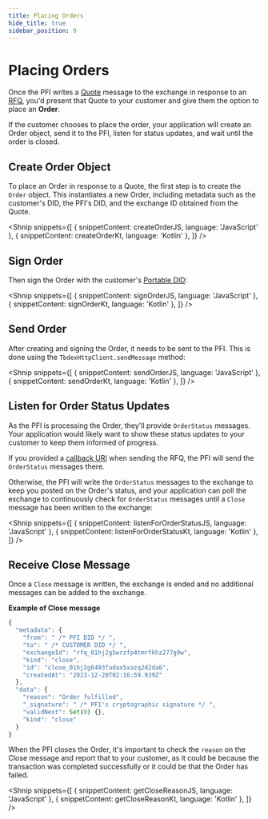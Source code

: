 ```yaml
---
title: Placing Orders
hide_title: true
sidebar_position: 9
---
```



<LanguageSwitcher languages="JavaScript, Kotlin" />

# Placing Orders

Once the PFI writes a [Quote](/docs/tbdex/wallet/receive-quote) message to the exchange in response to an [RFQ](/docs/tbdex/wallet/send-rfq), you'd present that Quote to your customer and give them the option to place an **Order**.

If the customer chooses to place the order, your application will create an Order object, send it to the PFI, listen for status updates, and wait until the order is closed.


## Create Order Object
To place an Order in response to a Quote, the first step is to create the `Order` object. 
This instantiates a new Order, including metadata such as the customer's DID, the PFI's DID, and the exchange ID obtained from the Quote.

<Shnip
  snippets={[
    { snippetContent: createOrderJS, language: 'JavaScript' },
    { snippetContent: createOrderKt, language: 'Kotlin' },
  ]}
/>

## Sign Order

Then sign the Order with the customer's [Portable DID](/docs/web5/build/decentralized-identifiers/how-to-create-did#portable-did):

<Shnip
  snippets={[
    { snippetContent: signOrderJS, language: 'JavaScript' },
    { snippetContent: signOrderKt, language: 'Kotlin' },
  ]}
/>

## Send Order
After creating and signing the Order, it needs to be sent to the PFI. 
This is done using the `TbdexHttpClient.sendMessage` method:

<Shnip
  snippets={[
    { snippetContent: sendOrderJS, language: 'JavaScript' },
    { snippetContent: sendOrderKt, language: 'Kotlin' },
  ]}
/>


## Listen for Order Status Updates
As the PFI is processing the Order, they'll provide `OrderStatus` messages. 
Your application would likely want to show these status updates to your customer to keep them informed of progress.

If you provided a [callback URI](/docs/tbdex/wallet/send-rfq#send-rfq-to-pfi) when sending the RFQ, the PFI will send the `OrderStatus` messages there.

Otherwise, the PFI will write the `OrderStatus` messages to the exchange to keep you posted on the Order's status, and your application can poll the exchange to continuously check for `OrderStatus` messages until a `Close` message has been written to the exchange:

<Shnip
  snippets={[
    { snippetContent: listenForOrderStatusJS, language: 'JavaScript' },
    { snippetContent: listenForOrderStatusKt, language: 'Kotlin' },
  ]}
/>

## Receive Close Message

Once a `Close` message is written, the exchange is ended and no additional messages can be added to the exchange.

**Example of Close message**

```js
{
  "metadata": {
    "from": " /* PFI DID */ ",
    "to": " /* CUSTOMER DID */ ",
    "exchangeId": "rfq_01hj2g5wrzfp4tmrfkhz277g9w",
    "kind": "close",
    "id": "close_01hj2g6493fadax5xazq2d2da6",
    "createdAt": "2023-12-20T02:16:59.939Z"
  },
  "data": {
    "reason": "Order fulfilled",
    "_signature": " /* PFI's cryptographic signature */ ",
    "validNext": Set(0) {},
    "kind": "close"
  }
}
```

When the PFI closes the Order, it's important to check the `reason` on the Close message and report that to your customer, as it could be because the transaction was completed successfully or it could be that the Order has failed.

<Shnip
  snippets={[
    { snippetContent: getCloseReasonJS, language: 'JavaScript' },
    { snippetContent: getCloseReasonKt, language: 'Kotlin' },
  ]}
/>
